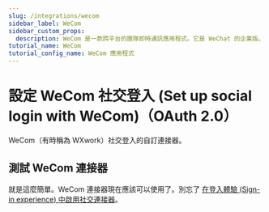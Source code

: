 ```yaml
---
slug: /integrations/wecom
sidebar_label: WeCom
sidebar_custom_props:
  description: WeCom 是一款跨平台的團隊即時通訊應用程式。它是 WeChat 的企業版。
tutorial_name: WeCom
tutorial_config_name: WeCom 應用程式
---
```




# 設定 WeCom 社交登入 (Set up social login with WeCom)（OAuth 2.0）

WeCom（有時稱為 WXwork）社交登入的自訂連接器。

<GuideTip />

<Integration />

## 測試 WeCom 連接器

就是這麼簡單。WeCom 連接器現在應該可以使用了。別忘了 [在登入體驗 (Sign-in experience) 中啟用社交連接器](/connectors/social-connectors/#enable-social-sign-in)。
